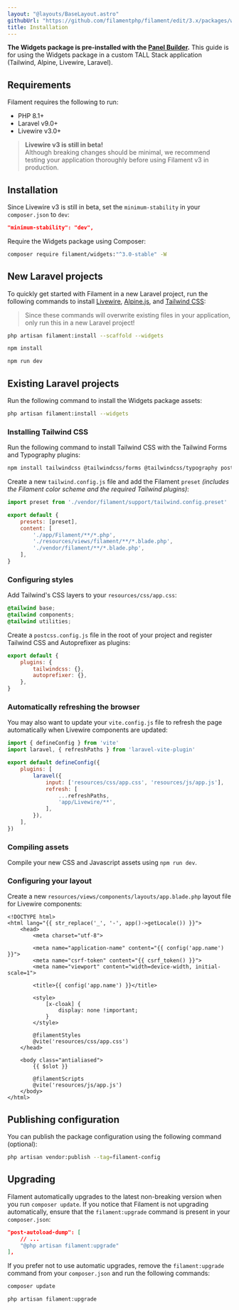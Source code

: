 ```yaml
---
layout: "@layouts/BaseLayout.astro"
githubUrl: "https://github.com/filamentphp/filament/edit/3.x/packages/widgets/docs/01-installation.md"
title: Installation
---
```


**The Widgets package is pre-installed with the [Panel Builder](/docs/panels).** This guide is for using the Widgets package in a custom TALL Stack application (Tailwind, Alpine, Livewire, Laravel).

## Requirements

Filament requires the following to run:

- PHP 8.1+
- Laravel v9.0+
- Livewire v3.0+

> **Livewire v3 is still in beta!**<br />
> Although breaking changes should be minimal, we recommend testing your application thoroughly before using Filament v3 in production.

## Installation

Since Livewire v3 is still in beta, set the `minimum-stability` in your `composer.json` to `dev`:

```json
"minimum-stability": "dev",
```

Require the Widgets package using Composer:

```bash
composer require filament/widgets:"^3.0-stable" -W
```

## New Laravel projects

To quickly get started with Filament in a new Laravel project, run the following commands to install [Livewire](https://livewire.laravel.com), [Alpine.js](https://alpinejs.dev), and [Tailwind CSS](https://tailwindcss.com):

> Since these commands will overwrite existing files in your application, only run this in a new Laravel project!

```bash
php artisan filament:install --scaffold --widgets

npm install

npm run dev
```

## Existing Laravel projects

Run the following command to install the Widgets package assets:

```bash
php artisan filament:install --widgets
```

### Installing Tailwind CSS

Run the following command to install Tailwind CSS with the Tailwind Forms and Typography plugins:

```bash
npm install tailwindcss @tailwindcss/forms @tailwindcss/typography postcss autoprefixer --save-dev
```

Create a new `tailwind.config.js` file and add the Filament `preset` *(includes the Filament color scheme and the required Tailwind plugins)*:

```js
import preset from './vendor/filament/support/tailwind.config.preset'

export default {
    presets: [preset],
    content: [
        './app/Filament/**/*.php',
        './resources/views/filament/**/*.blade.php',
        './vendor/filament/**/*.blade.php',
    ],
}
```

### Configuring styles

Add Tailwind's CSS layers to your `resources/css/app.css`:

```css
@tailwind base;
@tailwind components;
@tailwind utilities;
```

Create a `postcss.config.js` file in the root of your project and register Tailwind CSS and Autoprefixer as plugins:

```js
export default {
    plugins: {
        tailwindcss: {},
        autoprefixer: {},
    },
}
```

### Automatically refreshing the browser
You may also want to update your `vite.config.js` file to refresh the page automatically when Livewire components are updated:

```js
import { defineConfig } from 'vite'
import laravel, { refreshPaths } from 'laravel-vite-plugin'

export default defineConfig({
    plugins: [
        laravel({
            input: ['resources/css/app.css', 'resources/js/app.js'],
            refresh: [
                ...refreshPaths,
                'app/Livewire/**',
            ],
        }),
    ],
})
```

### Compiling assets

Compile your new CSS and Javascript assets using `npm run dev`.

### Configuring your layout

Create a new `resources/views/components/layouts/app.blade.php` layout file for Livewire components:

```blade
<!DOCTYPE html>
<html lang="{{ str_replace('_', '-', app()->getLocale()) }}">
    <head>
        <meta charset="utf-8">

        <meta name="application-name" content="{{ config('app.name') }}">
        <meta name="csrf-token" content="{{ csrf_token() }}">
        <meta name="viewport" content="width=device-width, initial-scale=1">

        <title>{{ config('app.name') }}</title>

        <style>
            [x-cloak] {
                display: none !important;
            }
        </style>

        @filamentStyles
        @vite('resources/css/app.css')
    </head>

    <body class="antialiased">
        {{ $slot }}

        @filamentScripts
        @vite('resources/js/app.js')
    </body>
</html>
```

## Publishing configuration

You can publish the package configuration using the following command (optional):

```bash
php artisan vendor:publish --tag=filament-config
```

## Upgrading

Filament automatically upgrades to the latest non-breaking version when you run `composer update`. If you notice that Filament is not upgrading automatically, ensure that the `filament:upgrade` command is present in your `composer.json`:

```json
"post-autoload-dump": [
    // ...
    "@php artisan filament:upgrade"
],
```

If you prefer not to use automatic upgrades, remove the `filament:upgrade` command from your `composer.json` and run the following commands:

```bash
composer update

php artisan filament:upgrade
```
